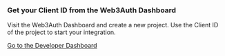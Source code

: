 ### Get your Client ID from the Web3Auth Dashboard


Visit the Web3Auth Dashboard and create a new project. Use the Client ID of the project to start your integration.

<a
  className="button"
  href="https://dashboard.web3auth.io"
  target="_blank"
  rel="noreferrer noopener">
  <span>Go to the Developer Dashboard</span>
</a>
